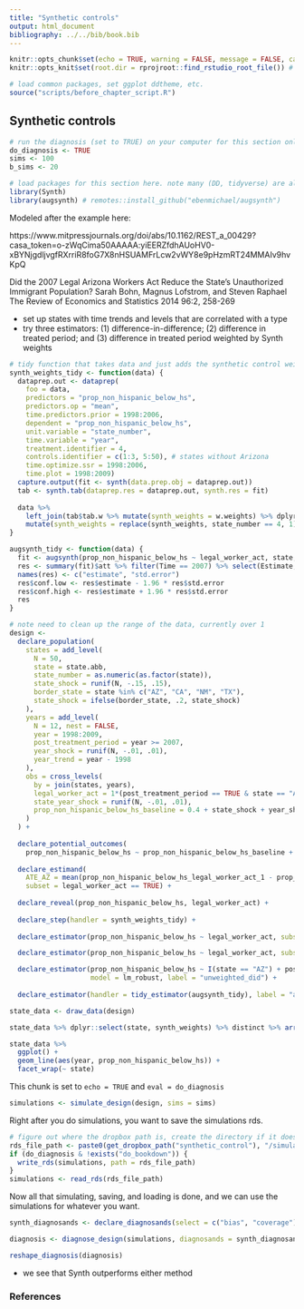 ```yaml
---
title: "Synthetic controls"
output: html_document
bibliography: ../../bib/book.bib 
---
```


<!-- note do_bookdown is set in index.rmd, so we know if you're running just this .Rmd or compiling the book-->
```r
knitr::opts_chunk$set(echo = TRUE, warning = FALSE, message = FALSE, cache = FALSE)
knitr::opts_knit$set(root.dir = rprojroot::find_rstudio_root_file()) # files are all relative to RStudio project home
```

```r
# load common packages, set ggplot ddtheme, etc.
source("scripts/before_chapter_script.R")
```

<!-- start post here, do not edit above -->

## Synthetic controls

<!-- make sure to rename the section title below -->

```r
# run the diagnosis (set to TRUE) on your computer for this section only before pushing to Github. no diagnosis will ever take place on github.
do_diagnosis <- TRUE
sims <- 100
b_sims <- 20
```

```r
# load packages for this section here. note many (DD, tidyverse) are already available, see scripts/package-list.R
library(Synth)
library(augsynth) # remotes::install_github("ebenmichael/augsynth")
```

<!-- could adapt this cite to use synth (it current does an RD): Fitzpatrick, Maria Donovan. "Preschoolers enrolled and mothers at work? The effects of universal prekindergarten." Journal of Labor Economics 28.1 (2010): 51-85. -->

Modeled after the example here: 

https://www.mitpressjournals.org/doi/abs/10.1162/REST_a_00429?casa_token=o-zWqCima50AAAAA:yiEERZfdhAUoHV0-xBYNjgdljvgfRXrriR8foG7X8nHSUAMFrLcw2vWY8e9pHzmRT24MMAIv9hvKpQ

Did the 2007 Legal Arizona Workers Act Reduce the State's Unauthorized Immigrant Population?
Sarah Bohn, Magnus Lofstrom, and Steven Raphael
The Review of Economics and Statistics 2014 96:2, 258-269 

- set up states with time trends and levels that are correlated with a type
- try three estimators: (1) difference-in-difference; (2) difference in treated period; and (3) difference in treated period weighted by Synth weights

```r
# tidy function that takes data and just adds the synthetic control weights to it
synth_weights_tidy <- function(data) {
  dataprep.out <- dataprep(
    foo = data,
    predictors = "prop_non_hispanic_below_hs",
    predictors.op = "mean",
    time.predictors.prior = 1998:2006,
    dependent = "prop_non_hispanic_below_hs",
    unit.variable = "state_number",
    time.variable = "year",
    treatment.identifier = 4,
    controls.identifier = c(1:3, 5:50), # states without Arizona
    time.optimize.ssr = 1998:2006,
    time.plot = 1998:2009)
  capture.output(fit <- synth(data.prep.obj = dataprep.out))
  tab <- synth.tab(dataprep.res = dataprep.out, synth.res = fit) 
  
  data %>% 
    left_join(tab$tab.w %>% mutate(synth_weights = w.weights) %>% dplyr::select(synth_weights, unit.numbers), by = c("state_number" = "unit.numbers")) %>% 
    mutate(synth_weights = replace(synth_weights, state_number == 4, 1))
}

augsynth_tidy <- function(data) {
  fit <- augsynth(prop_non_hispanic_below_hs ~ legal_worker_act, state, year, t_int = 2007, data = data)
  res <- summary(fit)$att %>% filter(Time == 2007) %>% select(Estimate, Std.Error)
  names(res) <- c("estimate", "std.error")
  res$conf.low <- res$estimate - 1.96 * res$std.error
  res$conf.high <- res$estimate + 1.96 * res$std.error
  res
}

# note need to clean up the range of the data, currently over 1
design <-
  declare_population(
    states = add_level(
      N = 50, 
      state = state.abb,
      state_number = as.numeric(as.factor(state)),
      state_shock = runif(N, -.15, .15),
      border_state = state %in% c("AZ", "CA", "NM", "TX"),
      state_shock = ifelse(border_state, .2, state_shock)
    ),
    years = add_level(
      N = 12, nest = FALSE,
      year = 1998:2009,
      post_treatment_period = year >= 2007,
      year_shock = runif(N, -.01, .01), 
      year_trend = year - 1998
    ),
    obs = cross_levels(
      by = join(states, years),
      legal_worker_act = 1*(post_treatment_period == TRUE & state == "AZ"),
      state_year_shock = runif(N, -.01, .01),
      prop_non_hispanic_below_hs_baseline = 0.4 + state_shock + year_shock + (.01 + .05 * border_state) * year_trend + state_year_shock
    )
  ) +
  
  declare_potential_outcomes(
    prop_non_hispanic_below_hs ~ prop_non_hispanic_below_hs_baseline + 0.25 * legal_worker_act, assignment_variable = legal_worker_act) +
  
  declare_estimand(
    ATE_AZ = mean(prop_non_hispanic_below_hs_legal_worker_act_1 - prop_non_hispanic_below_hs_legal_worker_act_0), 
    subset = legal_worker_act == TRUE) +
  
  declare_reveal(prop_non_hispanic_below_hs, legal_worker_act) +
  
  declare_step(handler = synth_weights_tidy) +
  
  declare_estimator(prop_non_hispanic_below_hs ~ legal_worker_act, subset = year >= 2007, weights = synth_weights, model = lm_robust, label = "synth") +

  declare_estimator(prop_non_hispanic_below_hs ~ legal_worker_act, subset = year >= 2007, model = lm_robust, label = "unweighted") +

  declare_estimator(prop_non_hispanic_below_hs ~ I(state == "AZ") + post_treatment_period + legal_worker_act, term = "legal_worker_act", 
                    model = lm_robust, label = "unweighted_did") +
  
  declare_estimator(handler = tidy_estimator(augsynth_tidy), label = "augsynth")
```

```r
state_data <- draw_data(design)

state_data %>% dplyr::select(state, synth_weights) %>% distinct %>% arrange(-synth_weights) %>% head
```

```r
state_data %>% 
  ggplot() +
  geom_line(aes(year, prop_non_hispanic_below_hs)) +
  facet_wrap(~ state)
```

This chunk is set to `echo = TRUE` and `eval = do_diagnosis`
```r
simulations <- simulate_design(design, sims = sims)
```

Right after you do simulations, you want to save the simulations rds. 

```r
# figure out where the dropbox path is, create the directory if it doesn't exist, and name the RDS file
rds_file_path <- paste0(get_dropbox_path("synthetic_control"), "/simulations.RDS")
if (do_diagnosis & !exists("do_bookdown")) {
  write_rds(simulations, path = rds_file_path)
}
simulations <- read_rds(rds_file_path)
```

Now all that simulating, saving, and loading is done, and we can use the simulations for whatever you want.

```r
synth_diagnosands <- declare_diagnosands(select = c("bias", "coverage"))

diagnosis <- diagnose_design(simulations, diagnosands = synth_diagnosands, bootstrap_sims = b_sims)

reshape_diagnosis(diagnosis)
```

- we see that Synth outperforms either method

### References






